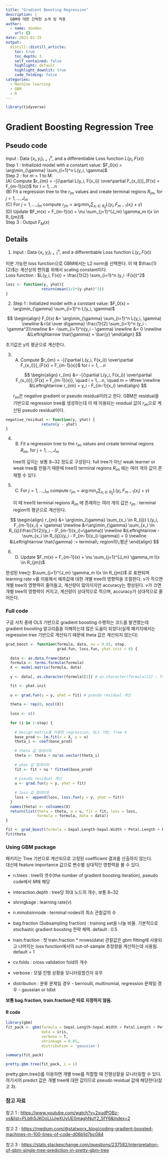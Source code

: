 ```yaml
---
title: "Gradient Boosting Regression"
description: |
  GBM에 대한 간략한 소개 및 적용 
author:
  - name: dondon
    url: {}
date: 2021-01-25
output:
  distill::distill_article:
    toc: true
    toc_depth: 3
    self_contained: false
    highlight: default
    highlight_downlit: true
    code_folding: false
categories:
  - Machine learning 
  - GBM
  - R
---
```




```r
library(tidyverse)
```

# Gradient Boosting Regression Tree

## Pseudo code

Input : Data $\{x_i, y_i\}^n_{i=1}$, and a differentiable Loss function $L(y_i, F(x))$\
Step 1 : Initialized model with a constant value: $F_0(x) = \arg\min_{\gamma} \sum_{i=1}^n L(y_i, \gamma)$\
Step 2 : for $m = 1$ to M:\
(A) Compute $r_{im} = -[{\partial L(y_i, F(x_i)) \over\partial F_(x_i)}]_{F(x) = F_{m-1}(x)}$ for $i = 1,...n$\
(B) Fit a regression tree to the $r_{im}$ values and create terminal regions $R_{im}$, for $j = 1,...,J_m$\
(C) For $j = 1,...,j_m$ compute $r_{jm} = \arg\min_{\gamma} \sum_{x_i \in R_{ij}} L(y_i, F_{m-1}(x_i) + \gamma)$\
(D) Update $F_m(x) = F_{m-1}(x) + \nu \sum_{j=1}^{J_m} \gamma_m I(x \in R_{jm})$\
Step 3 : Output $F_M(x)$

## Details

1.  Input : Data $\{x_i, y_i\}^n_{i=1}$, and a differentiable Loss function $L(y_i, F(x))$

미분 가능한 loss function으로 GBM에서는 L2 norm을 선택한다. 이 때 $\frac{1}{2}$는 계산상의 편의를 위해서 scaling constant이다.\
Loss function : $L(y_i, F(x)) = \frac{1}{2} \sum_{i=1}^n (y_i -F(x))^2$

```r
loss <- function(y, yhat){
                return(mean(1/2*(y-yhat)^2))
}
```

2.  Step 1 : Initialized model with a constant value: $F_0(x) = \arg\min_{\gamma} \sum_{i=1}^n L(y_i, \gamma)$\

$$
\begin{align}
F_0(x) &= \arg\min_{\gamma} \sum_{i=1}^n L(y_i, \gamma) \newline
&={d \over d\gamma} \frac{1}{2} \sum_{i=1}^n (y_i -\gamma^2)\newline
&= -\sum_{i=1}^n(y_i - \gamma) \newline
&= 0 \newline
&\Leftrightarrow \hat{\gamma} = \bar{y}
\end{align} 
$$

초기값은 y의 평균으로 계산한다.

3.  

    (A) Compute $r_{im} = -[{\partial L(y_i, F(x_i)) \over\partial F_(x_i)}]_{F(x) = F_{m-1}(x)}$ for $i = 1,...n$

    $$
    \begin{align}
    r_{im} &= -[{\partial L(y_i, F(x_i)) \over\partial F_(x_i)}]_{F(x) = F_{m-1}(x)}, \quad i = 1,...n, \quad m = \#tree \newline
    &\Leftrightarrow r_{im} = y_i - F_{m-1}(x_i)
    \end{align}
    $$

    $r_{im}$은 negative gradient or pseudo residual이라고 한다. GBM은 residual을 기반으로 regression tree를 생성하는데 이 때 이용되는 residual 값이 $r_{im}$으로 계산된 pseudo residual이다.

```r
negative_residual <- function(y, yhat) {
                return(y - yhat)
}
```

4.  

    (B) Fit a regression tree to the $r_{im}$ values and create terminal regions $R_{im}$, for $j = 1,...,J_m$

    tree의 깊이는 보통 8\~32 정도로 구성된다. full tree가 아닌 weak learner or weak tree를 만들기 때문에 tree의 terminal regions $R_{im}$ 에는 여러 개의 값이 존재할 수 있다.

5.  

    (C) For $j = 1,...,j_m$ compute $r_{jm} = \arg\min_{\gamma} \sum_{x_i \in R_{ij}} L(y_i, F_{m-1}(x_i) + \gamma)$

    이 때 tree의 terminal regions $R_{im}$ 에 존재하는 여러 개의 값은 $r_{jm}$ : terminal region의 평균으로 계산된다.

$$
\begin{align}
r_{jm} &= \arg\min_{\gamma} \sum_{x_i \in R_{ij}} L(y_i, F_{m-1}(x_i) + \gamma) \newline
       &=\arg\min_{\gamma} \sum_{x_i \in R_{ij}}\frac{1}{2}(y_i - (F_{m-1}(x_i)+\gamma)) \newline 
       &\Leftrightarrow -\sum_{x_i \in R_{ij}}(y_i - F_{m-1}(x_i)-\gamma)) = 0 \newline
       &\Leftrightarrow \hat{\gamma} := terminal\; region의\;평균 
\end{align}
$$

6.  

    (D) Update $F_m(x) = F_{m-1}(x) + \nu \sum_{j=1}^{J_m} \gamma_m I(x \in R_{jm})$

완성된 tree는 $\sum_{j=1}^{J_m} \gamma_m I(x \in R_{jm})$ 로 표현되며 learning rate $\nu$를 이용해서 예측값에 대한 개별 tree의 영향력을 조절한다. $\nu$가 작으면 개별 tree의 영향력이 줄어들고, 계산량이 많아지지만 accuracy는 향상된다. $\nu$가 크면 개별 tree의 영향력이 커지고, 계산량이 상대적으로 적으며, accuracy가 상대적으로 줄어든다.

### Full code

구글 서치 중에 OLS 기반으로 gradient boosting 수행하는 코드를 발견했는데 gradient boosting 알고리즘을 이해하는데 많은 도움이 되었다(실제 패키지에서는 regression tree 기반으로 계산되기 때문에 theta 값은 계산되지 않는다)

```r
grad_boost <- function(formula, data, nu = 0.01, stop, 
                       grad.fun, loss.fun, yhat.init = 0) {
  
  data <- as.data.frame(data)
  formula <- terms.formula(formula)
  X <- model.matrix(formula, data)
  
  y <- data[, as.character(formula)[2]] # as.character(formula)[2] : formula y~.에서 y에 해당하는 명칭

  fit <- yhat.init
  
  u <- grad.fun(y = y, yhat = fit) # pseudo residual 계산 
  
  theta <- rep(0, ncol(X))
  
  loss <- c()
 
  for (i in 1:stop) {
    
    # Design matrix를 이용한 regression, OLS 기반, Tree X 
    base_prod <- lm.fit(x = X, y = u) 
    theta_i <- coef(base_prod)
    
    # theta 값 업데이트 
    theta <- theta + nu*as.vector(theta_i)
    
    # yhat 값 업데이트
    fit <- fit + nu * fitted(base_prod)
    
    # pseudo residual 계산
    u <- grad.fun(y = y, yhat = fit)
    
    # loss 값 업데이트 
    loss <- append(loss, loss.fun(y = y, yhat = fit))
  }  
  names(theta) <- colnames(X)
  return(list(theta = theta, u = u, fit = fit, loss = loss, 
              formula = formula, data = data))
}

fit <- grad_boost(formula = Sepal.Length~Sepal.Width + Petal.Length + Petal.Width + Species, data = iris, stop = 1000, grad.fun = negative_residual, loss.fun = loss)
fit$theta
```

### Using GBM package

패키지는 Tree 기반으로 계산되므로 고정된 coefficient 결과를 산출하지 않는다.\
대신에 feature importance 값으로 변수별 상대적인 영향력을 볼 수 있다.\

-   n.trees : tree의 갯수(the number of gradient boosting iteration), pseudo code에서 $M$에 해당

-   interaction.depth : tree당 최대 노드의 개수, 보통 8\~32

-   shringkage : learning rate($\nu$)

-   n.minobsinnode : terminal nodes의 최소 관찰값의 수

-   bag.fraction (Subsampling fraction) : training set을 나눌 비율. 기본적으로 stochastic gradient boosting 전략 채택. default : 0.5

-   train.fraction : 첫 train.fraction \* nrows(data) 관찰값은 gbm fitting에 사용되고 나머지는 loss function에서의 out-of-sample 추정량을 계산하는데 사용됨. default = 1

-   cv.folds : cross validation fold의 개수

-   verbose : 모델 진행 상황을 모니터링할건지 유무

-   distribution : 분류 문제일 경우 - bernoulli, multinomial, regression 문제일 경우 - gaussian or tdist

**보통 bag.fraction, train.fraction은 따로 지정하지 않음.**

#### R code

```r
library(gbm)
fit_pack <- gbm(formula = Sepal.Length~Sepal.Width + Petal.Length + Petal.Width + Species, 
                data = iris, 
                verbose = T, 
                shrinkage = 0.01, 
                distribution = 'gaussian')

summary(fit_pack)
```

```r
pretty.gbm.tree(fit_pack, i = 1)
```

pretty.gbm.tree()를 이용하면 개별 tree를 적합할 때 진행상황을 모니터링할 수 있다. 여기서의 predict 값은 개별 tree에 대한 값이므로 pseudo residual 값에 해당한다(참고 3).

### 참고 자료 

참고 1 : <https://www.youtube.com/watch?v=2xudPOBz-vs&list=PLblh5JKOoLUJjeXUvUE0maghNuY2_5fY6&index=2>

참고 2 : [https://medium.com/\@statworx_blog/coding-gradient-boosted-machines-in-100-lines-of-code-d06b1d7bc084](https://medium.com/@statworx_blog/coding-gradient-boosted-machines-in-100-lines-of-code-d06b1d7bc084){.uri}

참고 3 : <https://stats.stackexchange.com/questions/237582/interpretation-of-gbm-single-tree-prediction-in-pretty-gbm-tree>


